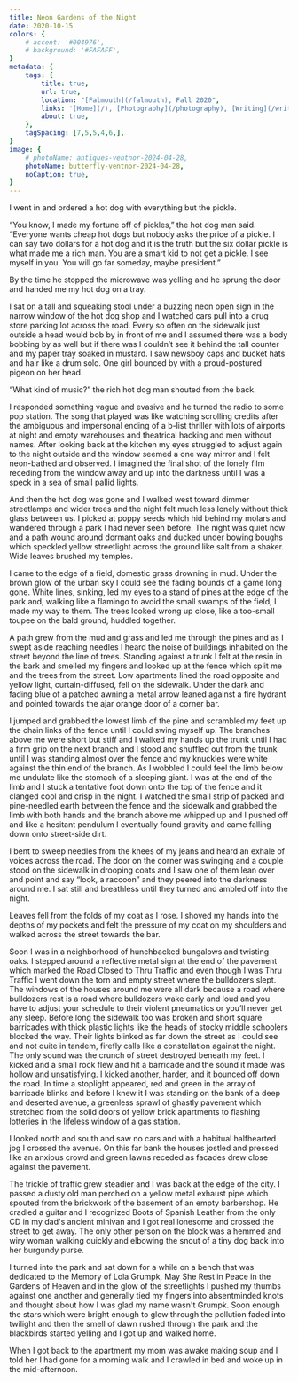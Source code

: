 ```yaml
---
title: Neon Gardens of the Night
date: 2020-10-15
colors: {
    # accent: '#004976',
    # background: '#FAFAFF',
}
metadata: {
    tags: {
        title: true,
        url: true,
        location: "[Falmouth](/falmouth), Fall 2020",
        links: '[Home](/), [Photography](/photography), [Writing](/writing)',
        about: true,
    },
    tagSpacing: [7,5,5,4,6,],
}
image: {
    # photoName: antiques-ventnor-2024-04-28,
    photoName: butterfly-ventnor-2024-04-28,
    noCaption: true,
}
---
```


I went in and ordered a hot dog with everything but the pickle.

“You know, I made my fortune off of pickles,” the hot dog man said. “Everyone wants cheap hot dogs but nobody asks the price of a pickle. I can say two dollars for a hot dog and it is the truth but the six dollar pickle is what made me a rich man. You are a smart kid to not get a pickle. I see myself in you. You will go far someday, maybe president.”

By the time he stopped the microwave was yelling and he sprung the door and handed me my hot dog on a tray.

I sat on a tall and squeaking stool under a buzzing neon open sign in the narrow window of the hot dog shop and I watched cars pull into a drug store parking lot across the road. Every so often on the sidewalk just outside a head would bob by in front of me and I assumed there was a body bobbing by as well but if there was I couldn’t see it behind the tall counter and my paper tray soaked in mustard. I saw newsboy caps and bucket hats and hair like a drum solo. One girl bounced by with a proud-postured pigeon on her head.

“What kind of music?” the rich hot dog man shouted from the back.

I responded something vague and evasive and he turned the radio to some pop station. The song that played was like watching scrolling credits after the ambiguous and impersonal ending of a b-list thriller with lots of airports at night and empty warehouses and theatrical hacking and men without names. After looking back at the kitchen my eyes struggled to adjust again to the night outside and the window seemed a one way mirror and I felt neon-bathed and observed. I imagined the final shot of the lonely film receding from the window away and up into the darkness until I was a speck in a sea of small pallid lights.

And then the hot dog was gone and I walked west toward dimmer streetlamps and wider trees and the night felt much less lonely without thick glass between us. I picked at poppy seeds which hid behind my molars and wandered through a park I had never seen before. The night was quiet now and a path wound around dormant oaks and ducked under bowing boughs which speckled yellow streetlight across the ground like salt from a shaker. Wide leaves brushed my temples.

I came to the edge of a field, domestic grass drowning in mud. Under the brown glow of the urban sky I could see the fading bounds of a game long gone. White lines, sinking, led my eyes to a stand of pines at the edge of the park and, walking like a flamingo to avoid the small swamps of the field, I made my way to them. The trees looked wrong up close, like a too-small toupee on the bald ground, huddled together.

A path grew from the mud and grass and led me through the pines and as I swept aside reaching needles I heard the noise of buildings inhabited on the street beyond the line of trees. Standing against a trunk I felt at the resin in the bark and smelled my fingers and looked up at the fence which split me and the trees from the street. Low apartments lined the road opposite and yellow light, curtain-diffused, fell on the sidewalk. Under the dark and fading blue of a patched awning a metal arrow leaned against a fire hydrant and pointed towards the ajar orange door of a corner bar.

I jumped and grabbed the lowest limb of the pine and scrambled my feet up the chain links of the fence until I could swing myself up. The branches above me were short but stiff and I walked my hands up the trunk until I had a firm grip on the next branch and I stood and shuffled out from the trunk until I was standing almost over the fence and my knuckles were white against the thin end of the branch. As I wobbled I could feel the limb below me undulate like the stomach of a sleeping giant. I was at the end of the limb and I stuck a tentative foot down onto the top of the fence and it clanged cool and crisp in the night. I watched the small strip of packed and pine-needled earth between the fence and the sidewalk and grabbed the limb with both hands and the branch above me whipped up and I pushed off and like a hesitant pendulum I eventually found gravity and came falling down onto street-side dirt.

I bent to sweep needles from the knees of my jeans and heard an exhale of voices across the road. The door on the corner was swinging and a couple stood on the sidewalk in drooping coats and I saw one of them lean over and point and say “look, a raccoon” and they peered into the darkness around me. I sat still and breathless until they turned and ambled off into the night.

Leaves fell from the folds of my coat as I rose. I shoved my hands into the depths of my pockets and felt the pressure of my coat on my shoulders and walked across the street towards the bar.

Soon I was in a neighborhood of hunchbacked bungalows and twisting oaks. I stepped around a reflective metal sign at the end of the pavement which marked the Road Closed to Thru Traffic and even though I was Thru Traffic I went down the torn and empty street where the bulldozers slept. The windows of the houses around me were all dark because a road where bulldozers rest is a road where bulldozers wake early and loud and you have to adjust your schedule to their violent pneumatics or you’ll never get any sleep. Before long the sidewalk too was broken and short square barricades with thick plastic lights like the heads of stocky middle schoolers blocked the way. Their lights blinked as far down the street as I could see and not quite in tandem, firefly calls like a constellation against the night. The only sound was the crunch of street destroyed beneath my feet. I kicked and a small rock flew and hit a barricade and the sound it made was hollow and unsatisfying. I kicked another, harder, and it bounced off down the road. In time a stoplight appeared, red and green in the array of barricade blinks and before I knew it I was standing on the bank of a deep and deserted avenue, a greenless sprawl of ghastly pavement which stretched from the solid doors of yellow brick apartments to flashing lotteries in the lifeless window of a gas station.

I looked north and south and saw no cars and with a habitual halfhearted jog I crossed the avenue. On this far bank the houses jostled and pressed like an anxious crowd and green lawns receded as facades drew close against the pavement.

The trickle of traffic grew steadier and I was back at the edge of the city. I passed a dusty old man perched on a yellow metal exhaust pipe which spouted from the brickwork of the basement of an empty barbershop. He cradled a guitar and I recognized Boots of Spanish Leather from the only CD in my dad's ancient minivan and I got real lonesome and crossed the street to get away. The only other person on the block was a hemmed and wiry woman walking quickly and elbowing the snout of a tiny dog back into her burgundy purse.

I turned into the park and sat down for a while on a bench that was dedicated to the Memory of Lola Grumpk, May She Rest in Peace in the Gardens of Heaven and in the glow of the streetlights I pushed my thumbs against one another and generally tied my fingers into absentminded knots and thought about how I was glad my name wasn't Grumpk. Soon enough the stars which were bright enough to glow through the pollution faded into twilight and then the smell of dawn rushed through the park and the blackbirds started yelling and I got up and walked home.

When I got back to the apartment my mom was awake making soup and I told her I had gone for a morning walk and I crawled in bed and woke up in the mid-afternoon.